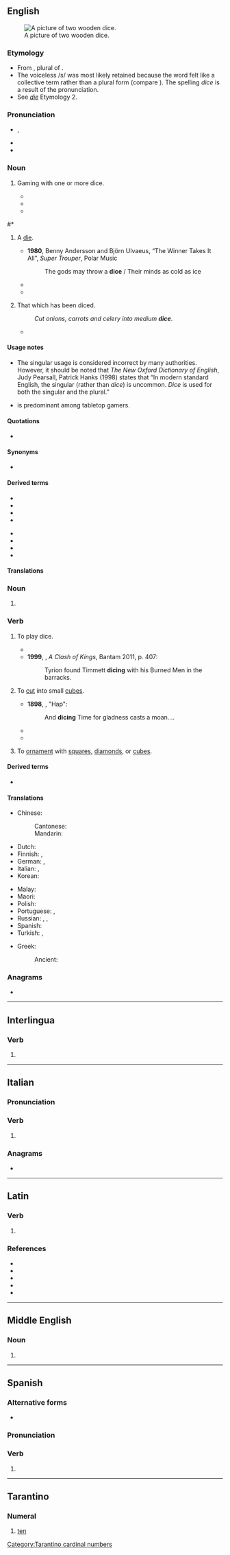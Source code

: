 {{also|Dice}}
==English==
{{wikipedia}}
[[Image:Dices6-1.png|thumb|right|A picture of two wooden dice.]]

===Etymology===
* From {{inh|en|enm|dys|}}, plural of {{m|enm|dy}}.
* The voiceless /s/ was most likely retained because the word felt like a collective term rather than a plural form (compare {{m|en|pence}}). The spelling ''dice'' is a result of the pronunciation.
* See ''[[die#Etymology 2|die]]'' Etymology 2.

===Pronunciation===
* {{enPR|dīs}}, {{IPA|en|/daɪs/}}
* {{audio|en|en-us-dice.ogg|Audio (US)}}
* {{rhymes|en|aɪs|s=1}}

===Noun===
{{en-noun|~|dice|s}}

# {{lb|en|uncountable}} Gaming with one or more dice.
#* {{quote-book|en|title={{w|Heart of Darkness}}|author={{w|Joseph Conrad}}|passage=Or think of a decent young citizen in a toga—perhaps too much '''dice''', you know—coming out here in the train of some prefect, or tax-gatherer, or trader even, to mend his fortunes.|year=1899}}
#* {{quote-book|en|title=Heredity and the nature of man|author={{w|Theodosius Grigorievich Dobzhansky}}|year=1964|passage=On the other hand, evolution is not a matter of chance, even in the sense in which a game of '''dice''' is a game of chance.}}
#* {{quote-book|en|1971|Albert Einstein, Max Born, and Hedwig Born. Irene Born (tr.)|The Born-Einstein Letters|https://www.worldcat.org/title/born-einstein-letters-correspondence-between-albert-einstein-and-max-and-hedwig-born-from-1916-to-1955/oclc/721311064|91|I, at any rate, am convinced that ''He'' is not playing at '''dice'''.}}
<!-- (Original: ''Jedenfalls bin ich überzeugt, dass der Alte nicht würfelt.'' December 4, 1926. Albert Einstein. -->
#* {{quote-book|en|title=Mathematics and the Unexpected|page=67|author=Ivar Ekeland|year=1990|passage=The problem is that no one can throw a die twice in precisely the same way, and this is why '''dice''' is a game of chance and not a skill.}}
# {{lb|en|countable|proscribed|_|by some; standard in British English}} A [[die#Noun|die]].
#* '''1980''', Benny Andersson and Björn Ulvaeus, “The Winner Takes It All”, ''Super Trouper'', Polar Music
#*: The gods may throw a '''dice''' / Their minds as cold as ice
#* {{quote-book|en|year=1945|title=Prospero's Cell: A Guide to the Landscape and Manners of the Island of Corfu|author={{w|Lawrence Durrell}}|passage=A white house set like a '''dice''' on a rock already venerable with the scars of wind and water.}}
#* {{quote-book|en|title=A Companion to Phenomenology and Existentialism|page=106|author={{w|Hubert L. Dreyfus}}, Mark A. Wrathall|year=2009|passage=When we see a '''dice''', we see an object which has six sides, some of which can be seen from where we are, others can be seen if we twist it or move around it.}}
# {{lb|en|uncountable|formerly|_|countable|cooking}} That which has been diced.
#: ''Cut onions, carrots and celery into medium '''dice'''''.
#* {{quote-book|en|passage=If your worship is inclined to take a small draught of good wine, though not very cool, I have here a calabash full of the best, and some '''dices''' of Tronchon cheese|title=The history and adventures of the renowned Don Quixote|volumes=3-4|by={{w|Miguel de Cervantes}} Saavedra|author={{w|Tobias George Smollett}}|edition=5|year=1782}}

====Usage notes====
* The singular usage is considered incorrect by many authorities. However, it should be noted that ''The New Oxford Dictionary of English'', Judy Pearsall, Patrick Hanks (1998) states that “In modern standard English, the singular {{m|en|die}} (rather than ''dice'') is uncommon. ''Dice'' is used for both the singular and the plural.”
* {{m|en|die|Die}} is predominant among tabletop gamers.

====Quotations====
* {{seeCites|en}}

====Synonyms====
* {{l|en|astragals}}

====Derived terms====
{{rel-top|Terms derived from ''dice'' (noun)}}
* {{l|en|dice divination}}
* {{l|en|dice game}}
* {{l|en|dicey}}
* {{l|en|drugstore dice}}
{{rel-mid}}
* {{l|en|no dice}}
* {{l|en|percentile dice}}
* {{l|en|precision dice}}
* {{l|en|roll the dice}}
{{rel-bottom}}

====Translations====
{{trans-see|polyhedron used in games of chance|die}}

===Noun===
{{head|en|noun form}}

# {{en-irregular plural of|die}}

===Verb===
{{en-verb}}

# {{lb|en|intransitive}} To play dice.
#* {{RQ:Shakespeare Henry 4-1|III|iii|text=Virtuous enough; swore little; '''diced''' not above seven times — a week}}
#* '''1999''', {{w|George R.R. Martin}}, ''A Clash of Kings'', Bantam 2011, p. 407:
#*: Tyrion found Timmett '''dicing''' with his Burned Men in the barracks.
# {{lb|en|transitive}} To [[cut]] into small [[cube]]s.
#* '''1898''', {{w|Thomas Hardy}}, "Hap":
#*: And '''dicing''' Time for gladness casts a moan....
#* {{quote-journal|en|1928||Carrots and Beets in Turnip Border|The Ladies' Home Journal||109|'''Dice''' the vegetables and heat in the double boiler with butter, pepper and salt.|volume=45}}
#* {{quote-journal|en
|title=How our home delivery habit reshaped the world|author=Samanth Subramanian|date=November 21 2019|journal=The Guardian|url=https://www.theguardian.com/technology/2019/nov/21/how-our-home-delivery-habit-reshaped-the-world
|passage=But as our urban lives have grown more pressed for time, we have '''diced''' our opportunity costs finer and finer; from budgeting days or slabs of hours, we have come to rationing minutes. }}
# {{lb|en|transitive}} To [[ornament]] with [[square]]s, [[diamond]]s, or [[cube]]s.

====Derived terms====
* {{l|en|dice with death}}

====Translations====
{{trans-top|to cut into small cubes}}
* Chinese:
*: Cantonese: {{t|yue|切粒|tr=cit3 lap1|sc=Hani}}
*: Mandarin: {{t|cmn|切成丁|tr=qiē chéng dīng|sc=Hani}}
* Dutch: {{t|nl|[[in]] [[blok]]jes [[snijden]]}}
* Finnish: {{t+|fi|kuutioida}}, {{t|fi|[[leikata]] [[kuutioiksi]]}}
* German: {{t|de|[[in]] [[Würfel]] [[schneiden]]}}, {{t+|de|würfeln}}
* Italian: {{t|it|fare a dadini}}, {{t|it|tagliare a dadini}}
* Korean: {{t|ko|깎뚝 썰다}}
{{trans-mid}}
* Malay: {{t|ms|potong dadu}}
* Maori: {{t|mi|tapatapahi}}
* Polish: {{t|pl|kroić w kostkę}}
* Portuguese: {{t|pt|[[cortar]] [[em]] [[cubinhos]]}}, {{t+|pt|picar}}
* Russian: {{t|ru|[[ре́зать]] [[кубик|ку́биками]]|impf}}, {{t|ru|[[нареза́ть]] [[кубик|ку́биками]]|impf}}, {{t|ru|[[наре́зать]] [[кубик|ку́биками]]|pf}} {{qualifier|imperfective/perfective have different word stress}}
* Spanish: {{t|es|[[cortar]] [[en]] [[cubos]]}}
* Turkish: {{t|tr|[[küp]] [[şekil|şeklinde]] [[doğramak]]}}, {{t|tr|[[zar]] [[şekil|şeklinde]] [[kesmek]]}}
{{trans-bottom}}

{{trans-top|to play dice}}
* Greek: {{t|el|παίζω ζάρια}}
*: Ancient: {{t|grc|κυβεύω}}
{{trans-mid}}
{{trans-bottom}}

===Anagrams===
* {{anagrams|en|a=cdei|-cide|cedi|deci-|iced}}

----

==Interlingua==

===Verb===
{{head|ia|verb form}}

# {{ia-form of|dic|e}}

----

==Italian==

===Pronunciation===
{{it-pr|dìce}}

===Verb===
{{head|it|verb form}}

# {{inflection of|it|dire||3|s|pres|indc}}

===Anagrams===
* {{anagrams|it|a=cdei|cedi|deci-}}

----

==Latin==

===Verb===
{{la-verb-form|dīce}}

# {{lb|la|archaic}} {{inflection of|la|dīcō||2|s|pres|actv|impr}}

===References===
* {{R:L&S}}
* {{R:Gaffiot}}
* {{R:PersEnc}}
* {{R:Peck}}
* {{R:Smith's Persons}}

----

==Middle English==

===Noun===
{{head|enm|noun}}

# {{alt form|enm|dees}}

----

==Spanish==

===Alternative forms===
* {{l|es|dize}} {{q|archaic}}

===Pronunciation===
{{es-IPA}}

===Verb===
{{head|es|verb form}}

# {{es-verb form of|decir}}

----

==Tarantino==

===Numeral===
{{head|roa-tar|numeral}}

# [[ten]]

[[Category:Tarantino cardinal numbers]]